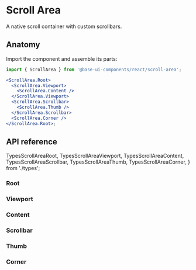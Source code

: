 # Scroll Area

<Subtitle>A native scroll container with custom scrollbars.</Subtitle>

<Meta
  name="description"
  content="A high-quality, unstyled React scroll area that provides a native scroll container with custom scrollbars."
/>

<Demo path="./demos/hero" />

## Anatomy

Import the component and assemble its parts:

```jsx title="Anatomy"
import { ScrollArea } from '@base-ui-components/react/scroll-area';

<ScrollArea.Root>
  <ScrollArea.Viewport>
    <ScrollArea.Content />
  </ScrollArea.Viewport>
  <ScrollArea.Scrollbar>
    <ScrollArea.Thumb />
  </ScrollArea.Scrollbar>
  <ScrollArea.Corner />
</ScrollArea.Root>;
```

## API reference

  TypesScrollAreaRoot,
  TypesScrollAreaViewport,
  TypesScrollAreaContent,
  TypesScrollAreaScrollbar,
  TypesScrollAreaThumb,
  TypesScrollAreaCorner,
} from './types';

### Root

<TypesScrollAreaRoot />

### Viewport

<TypesScrollAreaViewport />

### Content

<TypesScrollAreaContent />

### Scrollbar

<TypesScrollAreaScrollbar />

### Thumb

<TypesScrollAreaThumb />

### Corner

<TypesScrollAreaCorner />
